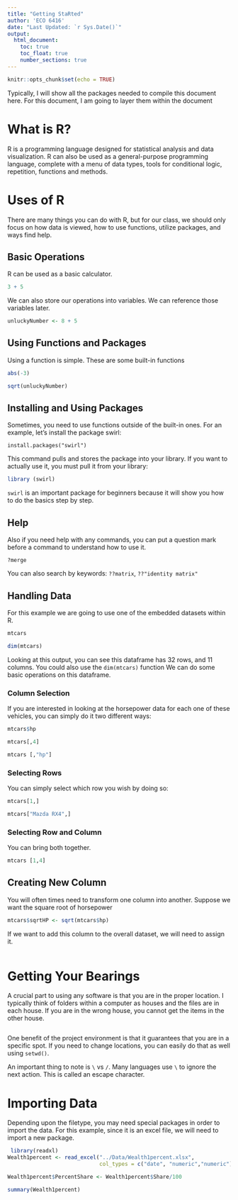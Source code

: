 ```yaml
---
title: "Getting StaRted"
author: 'ECO 6416'
date: "Last Updated: `r Sys.Date()`"
output: 
  html_document:
    toc: true
    toc_float: true
    number_sections: true
---
```


```r
knitr::opts_chunk$set(echo = TRUE)
```

Typically, I will show all the packages needed to compile this document here. For this document, I am going to layer them within the document 

# What is R?

R is a programming language designed for statistical analysis and data visualization. R can also be used as a general-purpose programming language, complete with a menu of data types, tools for conditional logic, repetition, functions and methods.



# Uses of R

There are many things you can do with R, but for our class, we should only focus on how data is viewed, how to use functions, utilize packages, and ways find help.

## Basic Operations

R can be used as a basic calculator.

```r
3 + 5
```

We can also store our operations into variables. We can reference those variables later.


```r
unluckyNumber <- 8 + 5 
```

## Using Functions and Packages

Using a function is simple. These are some built-in functions

```r
abs(-3)

sqrt(unluckyNumber)
```

## Installing and Using Packages

Sometimes, you need to use functions outside of the built-in ones. For an example, let’s install the package swirl:

`install.packages("swirl")`

This command pulls and stores the package into your library. If you want to actually use it, you must pull it from your library:

```r
library (swirl)


```

`swirl` is an important package for beginners because it will show you how to do the basics step by step.

## Help

Also if you need help with any commands, you can put a question mark before a command to understand how to use it.

`?merge`

You can also search by keywords: `??matrix`, `??"identity matrix"`

## Handling Data

For this example we are going to use one of the embedded datasets within R.

```r
mtcars

dim(mtcars)
```

Looking at this output, you can see this dataframe has 32 rows, and 11 columns. You could also use the `dim(mtcars)` function
We can do some basic operations on this dataframe.

### Column Selection

If you are interested in looking at the horsepower data for each one of these vehicles, you can simply do it two different ways:

```r
mtcars$hp

mtcars[,4]

mtcars [,"hp"]
```

### Selecting Rows

You can simply select which row you wish by doing so:

```r

mtcars[1,]

mtcars["Mazda RX4",]
```

### Selecting Row and Column

You can bring both together.

```r

mtcars [1,4]
```

## Creating New Column

You will often times need to transform one column into another. Suppose we want the square root of horsepower

```r
mtcars$sqrtHP <- sqrt(mtcars$hp)
```

If we want to add this column to the overall dataset, we will need to assign it.

```r

```

# Getting Your Bearings

A crucial part to using any software is that you are in the proper location. I typically think of folders within a computer as houses and the files are in each house. If you are in the wrong house, you cannot get the items in the other house.

```r

```

One benefit of the project environment is that it guarantees that you are in a specific spot. If you need to change locations, you can easily do that as well using `setwd()`.

An important thing to note is `\` vs `/`. Many languages use `\` to ignore the next action. This is called an escape character.


# Importing Data

Depending upon the filetype, you may need special packages in order to import the data. For this example, since it is an excel file, we will need to import a new package.

```r
 library(readxl)
Wealth1percent <- read_excel("../Data/Wealth1percent.xlsx",
                             col_types = c("date", "numeric","numeric"))

Wealth1percent$PercentShare <- Wealth1percent$Share/100
```

```r
summary(Wealth1percent)
```

